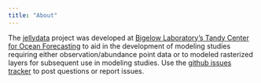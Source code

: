 ```yaml
---
title: "About"
---
```


The [jellydata](https://github.com/BigelowLab/jellydata) project was developed at [Bigelow Laboratory's Tandy Center for Ocean Forecasting](https://www.bigelow.org/services/ocean-forecasting/) to aid in the development of modeling studies requiring either observation/abundance point data or to modeled rasterized layers for subsequent use in modeling studies. Use the [github issues tracker](https://github.com/BigelowLab/jellydata/issues) to post questions or report issues.